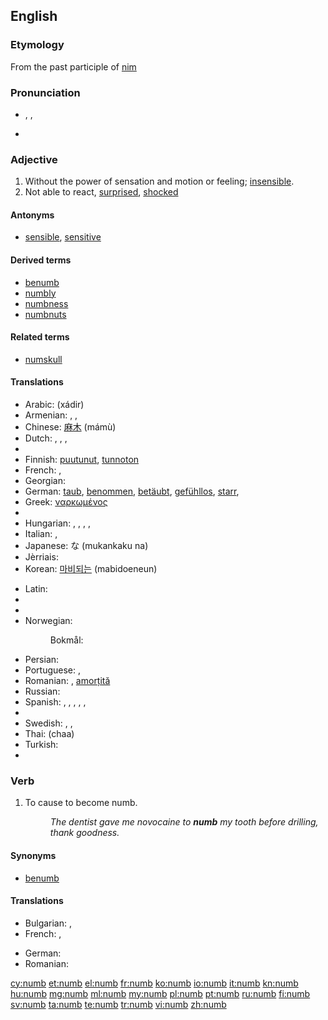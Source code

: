 ==English==

===Etymology===
From the past participle of [[nim]]

===Pronunciation===
* {{enPR|nŭm}}, {{IPA|/nʌm/}}, {{X-SAMPA|/nVm/}}
* {{rhymes|ʌm}}

===Adjective===
{{en-adj|numb|er}}

# Without the power of sensation and motion or feeling; [[insensible]].
# Not able to react, [[surprised]], [[shocked]]
====Antonyms====
* [[sensible]], [[sensitive]]

====Derived terms====
* [[benumb]]
* [[numbly]]
* [[numbness]]
* [[numbnuts]]

====Related terms====
* [[numskull]]

====Translations====
{{trans-top|without the power of sensation}}
* Arabic: {{Arab|[[خدر]]}} (xádir)
* Armenian: {{t-|hy|թմրած|tr=t'mraç}}, {{t-|hy|անզգա|tr=anzga}}, {{t-|hy|ընդարմացած|tr=ëndarmac'aç}}
* Chinese: [[麻木]] (mámù)
* Dutch: {{t+|nl|verdoofd}}, {{t+|nl|bewusteloos}}, {{t+|nl|verstijfd}}, {{t-|nl|verkleumd}}
* {{trreq|eo}}
* Finnish: [[puutunut]], [[tunnoton]]
* French: {{t+|fr|gourd}}, {{t+|fr|engourdi}}
* Georgian: {{t-|ka|გაშეშებული|tr=gašešebuli|sc=Geor|xs=Georgian}} {{t-|ka|გაფიჩხებული|tr=gap‘ičxebuli|sc=Geor|xs=Georgian}}
* German: [[taub]], [[benommen]], [[betäubt]], [[gefühllos]], [[starr]], {{t+|de|taub|n}}
* Greek: [[ναρκωμένος]]
* {{trreq|he}}
* Hungarian: {{t+|hu|dermedt}}, {{t+|hu|zsibbadt}}, {{t-|hu|meggémberedett}}, {{t-|hu|kábult}}, {{t-|hu|eltompult}}
* Italian: {{t-|it|intorpidito|m}}, {{t-|it|intorpidita|f}}
* Japanese: {{Jpan|[[無感覚]]}}な (mukankaku na)
* Jèrriais: {{tø|roa-jer|gourd}}
* Korean: [[마비되는]] (mabidoeneun)
{{trans-mid}}
* Latin: {{t-|la|torpens|alt=torpēns}}
* {{trreq|lv}}
* {{trreq|lt}}
* Norwegian:
*: Bokmål: {{t-|no|nummen}}
* Persian: {{t+|fa|بیحس|xs=Persian}}
* Portuguese: {{t-|pt|entorpecido|m}}, {{t-|pt|entorpecido|f|alt=entorpecida}}
* Romanian: {{t-|ro|amorțit}} {{m|n}}, [[amorțit|amorțită]] {{f}}
* Russian: {{t+|ru|онемелый|tr=onemélyj}}
* Spanish: {{t-|es|entumecido}}, {{t-|es|entumido}} {{gloss|by cold}}, {{t+|es|insensible}}, {{t-|es|entorpecido}}, {{t-|es|dormido|m}} {{gloss|by lack of blood circulation}}, {{t-|es|adormecido}} {{gloss|by drugs}}
* {{trreq|sw}}
* Swedish: {{t-|sv|nummen}}, {{t+|sv|valen}}, {{t-|sv|domnad}}
* Thai: {{Thai|[[ชา]]}} (chaa)
* Turkish: {{t+|tr|uyuşuk}}
* {{trreq|vi}}
{{trans-bottom}}

===Verb===
{{en-verb}}

# {{transitive}} To cause to become numb.
#: ''The dentist gave me novocaine to '''numb''' my tooth before drilling, thank goodness.''

====Synonyms====
* [[benumb]]

====Translations====
{{trans-top|to cause to become numb}}
* Bulgarian: {{t+|bg|вцепенявам}}, {{t+|bg|вкочанясвам}}
* French: {{t+|fr|engourdir}}, {{t+|fr|anesthésier}}
{{trans-mid}}
* German: {{t-|de|betäuben}}
* Romanian: {{t+|ro|amorți}}
{{trans-bottom}}

[[cy:numb]]
[[et:numb]]
[[el:numb]]
[[fr:numb]]
[[ko:numb]]
[[io:numb]]
[[it:numb]]
[[kn:numb]]
[[hu:numb]]
[[mg:numb]]
[[ml:numb]]
[[my:numb]]
[[pl:numb]]
[[pt:numb]]
[[ru:numb]]
[[fi:numb]]
[[sv:numb]]
[[ta:numb]]
[[te:numb]]
[[tr:numb]]
[[vi:numb]]
[[zh:numb]]